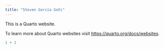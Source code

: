 ---
title: "Steven García Goñi"
---

This is a Quarto website.

To learn more about Quarto websites visit <https://quarto.org/docs/websites>.

```{r}
1 + 1
```

